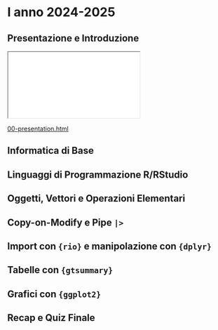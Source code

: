 # I anno 2024-2025

::: panel-tabset


## Presentazione e Introduzione
::: center
```{=html}
<iframe class="slide-deck" src="_2024/slide/00-presentation.html"></iframe>
```
[00-presentation.html](_2024/slide/00-presentation.html)
:::

## Informatica di Base

## Linguaggi di Programmazione R/RStudio

## Oggetti, Vettori e Operazioni Elementari

## Copy-on-Modify e Pipe `|>`

## Import con `{rio}` e  manipolazione con `{dplyr}`

## Tabelle con `{gtsummary}`

## Grafici con `{ggplot2}`

## Recap e Quiz Finale

:::
